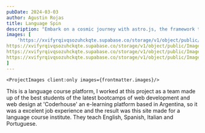 ```yaml
---
pubDate: 2024-03-03
author: Agustin Rojas
title: Language Spin
description: "Embark on a cosmic journey with astro.js, the framework that makes interstellar development a breeze. Pair it with Tailwind CSS for a design that's out of this world"
images: [
    'https://xvifyrqivqsozuhckqte.supabase.co/storage/v1/object/public/Images/language-spin/ls1.png?t=2024-07-07T01%3A02%3A28.380Z',
https://xvifyrqivqsozuhckqte.supabase.co/storage/v1/object/public/Images/language-spin/ls2.png?t=2024-07-07T01%3A02%3A45.328Z,
https://xvifyrqivqsozuhckqte.supabase.co/storage/v1/object/public/Images/language-spin/ls3mobile.png?t=2024-07-07T01%3A03%3A04.326Z,
https://xvifyrqivqsozuhckqte.supabase.co/storage/v1/object/public/Images/language-spin/ls4mobile.png
]
---
```



    <ProjectImages client:only images={frontmatter.images}/>
This is a language course platform, I worked at this project as a team made up of the best students of the latest bootcamps of web development and web design at 'Coderhouse' an e-learning platform based in Argentina, so it was a excelent job experience and the result was this site made for a language course institute. They teach English, Spanish, Italian and Portuguese.